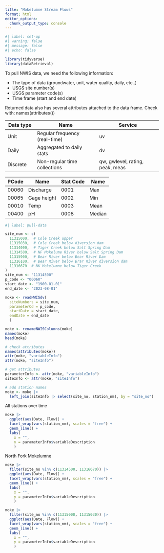 ```yaml
---
title: "Mokelumne Stream Flows"
format: html
editor_options: 
  chunk_output_type: console
---
```


```r
#| label: set-up
#| warning: false
#| message: false
#| echo: false

library(tidyverse)
library(dataRetrieval)
```

To pull NWIS data, we need the following information:

-   The type of data (groundwater, unit, water quality, daily, etc..)
-   USGS site number(s)
-   USGS parameter code(s)
-   Time frame (start and end date)

Returned data also has several attributes attached to the data frame. Check with: names(attributes())

| Data type | Name                          | Service                         |
|--------------|-----------------------------|-----------------------------|
| Unit      | Regular frequency (real-time) | uv                              |
| Daily     | Aggregated to daily stats     | dv                              |
| Discrete  | Non-regular time collections  | qw, gwlevel, rating, peak, meas |

| PCode | Name        | Stat Code | Name   |
|-------|-------------|-----------|--------|
| 00060 | Discharge   | 0001      | Max    |
| 00065 | Gage height | 0002      | Min    |
| 00010 | Temp        | 0003      | Mean   |
| 00400 | pH          | 0008      | Median |

```r
#| label: pull-data

site_num <- c(
  11315000,  # Cole Creek upper
  11315030,  # Cole Creek below diversion dam
  11314000,  # Tiger Creek below Salt Spring Dam
  11314500,  # NF Mokelume River below Salt Spring Dam
  11315900,  # Bear River below Bear River Dam
  11316100,  # Bear River below Brar River diversion dam
  11316670  # NK Mokelumne below Tiger Creek
)
site_num <- "11314500"
p_code <- "00060"
start_date <- "1900-01-01"
end_date <- "2023-08-01"

moke <- readNWISdv(
  siteNumbers = site_num,
  parameterCd = p_code,
  startDate = start_date,
  endDate = end_date
  )

moke <- renameNWISColumns(moke)
names(moke)
head(moke)

# check attributes
names(attributes(moke))
attr(moke, "variableInfo")
attr(moke, "siteInfo")

# get attributes
parameterInfo <- attr(moke, "variableInfo")
siteInfo <- attr(moke, "siteInfo")

# add station names
moke <- moke |> 
  left_join(siteInfo |> select(site_no, station_nm), by = "site_no") 
```

All stations over time

```r
moke |> 
  ggplot(aes(Date, Flow)) + 
  facet_wrap(vars(station_nm), scales = "free") + 
  geom_line() + 
  labs(
    x = "", 
    y = parameterInfo$variableDescription
    )
```

North Fork Mokelumne

```r
moke |> 
  filter(site_no %in% c(11314500, 11316670)) |> 
  ggplot(aes(Date, Flow)) + 
  facet_wrap(vars(station_nm), scales = "free") + 
  geom_line() + 
  labs(
    x = "", 
    y = parameterInfo$variableDescription
    )
```


```r
moke |> 
  filter(site_no %in% c(11315000, 11315030)) |> 
  ggplot(aes(Date, Flow)) + 
  facet_wrap(vars(station_nm), scales = "free") + 
  geom_line() + 
  labs(
    x = "", 
    y = parameterInfo$variableDescription
    )
```
